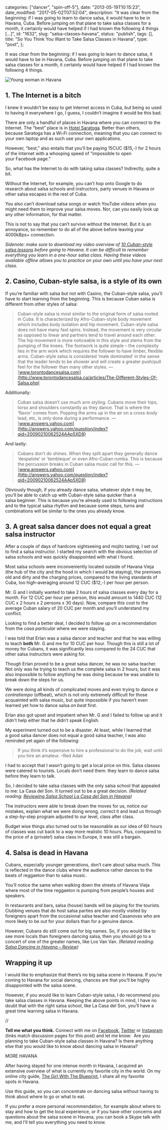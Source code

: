 
  categories: ["dancer", "spin-off-5"],
  date: "2013-05-19T10:15:23",
  date_modified: "2017-05-02T07:52:04",
  description:
    "It was clear from the beginning: if I was going to learn to dance salsa, it would have to be in Havana, Cuba. Before jumping on that plane to take salsa classes for a month, it certainly would have helped if I had known the following 4 things […]",
  id: "1632",
  slug: "salsa-classes-havana",
  status: "publish",
  tags: [],
  title: "So You Think You Want to Take Salsa Classes in Havana",
  type: "post",
};


It was clear from the beginning: if I was going to learn to dance salsa, it would have to be in Havana, Cuba. Before jumping on that plane to take salsa classes for a month, it certainly would have helped if I had known the following 4 things.

![Young woman in Havana](/pages/tsop/posts/salsa-classes-havana/mirha-havana-view_1.png)

## 1. The Internet is a bitch

I knew it wouldn’t be easy to get Internet access in Cuba, but being so used to having it everywhere I go, I guess, I couldn’t imagine it would be this bad.

There are only a handful of places in Havana where you can connect to the Internet. The “best” place is in [Hotel Saratoga](http://www.thegirlwiththeblueprint.com/placemarks/hotel-saratoga/). Better than others, because Saratoga has a Wi-Fi connection, meaning that you can connect to your own laptop and as such use your own applications.

However, “best,” also entails that you’ll be paying 15CUC ($15,-) for 2 hours of the Internet with a whooping speed of “impossible to open your Facebook page.”

So, what has the Internet to do with taking salsa classes? Indirectly, quite a bit.

Without the Internet, for example, you can’t hop onto Google to do research about salsa schools and instructors, party venues in Havana or other salsa escapes in the rest of Cuba.

You also can’t download salsa songs or watch YouTube videos when you might need them to improve your salsa moves. Nor, can you easily look up any other information, for that matter.

This is not to say that you can’t survive without the Internet. But it is an annoyance, so remember to do all of the above before leaving your 4000kBps+ connection.

_Sidenote: make sure to download my video overview of [10 Cuban-style salsa lessons](/tsop/posts/cuban-style-salsa-lessons/) before going to Havana. It can be difficult to remember everything you learn in a one-hour salsa class. Having these videos available offline allows you to practice on your own until you have your next class._

## 2. Casino, Cuban-style salsa, is a style of its own

If you’re familiar with salsa but not with Casino, the Cuban-style salsa, you’ll have to start learning from the beginning. This is because Cuban salsa is different from other styles of salsa:

> Cuban-style salsa is most similar to the original form of salsa rooted in Cuba. It is characterized by Afro-Cuban-style body movement which includes body isolation and hip movement.
> Cuban-style salsa does not have many fast spins. Instead, the movement is very circular as opposed to linear and partners tend to travel around each other.
> The hip movement is more noticeable in this style and stems from the pumping of the knees.
> The footwork is quite simple – the complexity lies in the arm work which requires the follower to have limber, flexible arms.
> Cuban-style salsa is considered ‘male dominated’ in the sense that the leader tends to be showier and will create a greater push/pull feel for the follower than many other styles. —[www.torontodancesalsa.com](http://www.torontodancesalsa.ca/articles/The-Different-Styles-Of-Salsa.php)

Additionally:

> Cuban salsa doesn’t use much arm styling. Cubans move their hips, torso and shoulders constantly as they dance. That is where the ‘flavor’ comes from. Popping the arms up in the air on a cross-body lead, etc, is only done during a performance. —[www.answers.yahoo.com](http://answers.yahoo.com/question/index?qid=20090210062524AAp5XD8)

And lastly:

> Cubans don’t do shines. When they split apart they generally dance ‘despelote’ or ‘tembleque’ or even Afro-Cuban rumba. This is because the percussion breaks in Cuban salsa music call for this. —[www.answers.yahoo.com](http://answers.yahoo.com/question/index?qid=20090210062524AAp5XD8)

Obviously though, if you already dance salsa, whatever style it may be, you’ll be able to catch up with Cuban-style salsa quicker than a salsa beginner. This is because you’re already used to following instructions and to the typical salsa rhythm and because some steps, turns and combinations will be similar to the ones you already know.

## 3. A great salsa dancer does not equal a great salsa instructor

After a couple of days of hardcore sightseeing and mojito tasting, I set out to find a salsa instructor. I started my search with the obvious selection of salsa schools and was quickly disappointed with what I found.

Most salsa schools were inconveniently located outside of Havana Vieja (the hub of the city and the hood in which I would be staying), the premises old and dirty and the charging prices, compared to the living standards of Cuba, too high–averaging around 12 CUC ($12,-) per hour per person.

Mr. G and I initially wanted to take 2 hours of salsa classes every day for a month. For 12 CUC per hour per person, this would amount to 1440 CUC (12 CUC x 2 hours x 2 persons x 30 days). Now, compare this cost to the average Cuban salary of 20 CUC per month and you’ll understand my conflict.

Looking to find a better deal, I decided to follow up on a recommendation from the _casa particular_ where we were staying.

I was told that Erlan was a salsa dancer and teacher and that he was willing to teach **both** Mr. G and me for 10 CUC per hour. Though this is still a lot of money for Cubans, it was significantly less compared to the 24 CUC that other salsa instructors were asking for.

Though Erlan proved to be a great salsa dancer, he was no salsa teacher. Not only was he trying to teach us the complete salsa in 2 hours, but it was also impossible to follow anything he was doing because he was unable to break down the steps for us.

We were doing all kinds of complicated moves and even trying to dance _a contratiempo_ (offbeat), which is not only extremely difficult for those acquainted with salsa music, but quite impossible if you haven’t even learned yet how to dance salsa *on beat* first.

Erlan also got upset and impatient when Mr. G and I failed to follow up and it didn’t help either that he didn’t speak English.

My experiment turned out to be a disaster. At least, while I learned that a good salsa dancer does not equal a good salsa teacher, I was also reminded yet again of the following:

> If you think it’s expensive to hire a professional to do the job, wait until you hire an amateur. –Red Adair

I had to accept that I wasn’t going to get a local price on this. Salsa classes were catered to tourists. Locals don’t need them: they learn to dance salsa before they learn to talk.

So, I decided to take salsa classes with the only salsa school that appealed to me: La Casa del Son. It turned out to be a great decision. _(Related reading: [Reviewing Salsa School La Casa del Son in Havana](/tsop/posts/casa-son/))_

The instructors were able to break down the moves for us, notice our mistakes, explain what we were doing wrong, correct it and lead us through a step-by-step program adjusted to our level, class after class.

Budget wise things also turned out to be reasonable as our idea of 60 hours of classes was cut back to a way more realistic 10 hours. Plus, compared to the price of a (private!) salsa class in Europe, it was still a bargain.

## 4. Salsa is dead in Havana

Cubans, especially younger generations, don’t care about salsa much. This is reflected in the dance clubs where the audience rather dances to the beats of reggaeton than to salsa music.

You’ll notice the same when walking down the streets of Havana Vieja where most of the time reggaeton is pumping from people’s houses and speakers.

In restaurants and bars, salsa (house) bands will be playing for the tourists. Clubbing venues that do host salsa parties are also mostly visited by foreigners apart from the occasional salsa teacher and Casanovas who are more likely to be out for your dollars than for a genuine dance.

However, Cubans do still come out for big names. So, if you would like to see more locals than foreigners dancing salsa, then you should go to a concert of one of the greater names, like Los Van Van. _(Related reading: [Salsa Dancing in Havana – Review](/tsop/posts/salsa-dancing-havana/))_

## Wrapping it up

I would like to emphasize that there’s no big salsa scene in Havana. If you’re coming to Havana for social dancing, chances are that you’ll be highly disappointed with the salsa scene.

However, if you would like to learn Cuban-style salsa, I do recommend you take salsa classes in Havana. Keeping the above points in mind, I have no doubt that with the right salsa school, like La Casa del Son, you’ll have a great time learning salsa in Havana.

//

**Tell me what you think.** Connect with me on [Facebook](https://www.facebook.com/thespinoffproject/photos/a.848930185138868.1073741832.443190319046192/861927187172501/), [Twitter](https://twitter.com/mirhamasala/status/544875444588515328) or [Instagram](http://instagram.com/p/x44pC7EyKV/) (links match discussion pages for this post) and let me know:  Are you planning to take Cuban-style salsa classes in Havana? Is there anything else that you would like to know about dancing salsa in Havana?

MORE HAVANA

After having stayed for one intense month in Havana, I acquired an extensive overview of what is currently my favorite city in the world. On my online city guide, [The Girl With The Blueprint](http://www.thegirlwiththeblueprint.com), I share all my favorite spots in Havana.

Use this guide, so you can concentrate on dancing salsa without having to think about where to go or what to eat.

If you prefer a more personal recommendation, for example about where to stay and how to get the local experience, or if you have other concerns and questions about the salsa scene in Havana, you can book a Skype talk with me, and I’ll tell you everything you need to know.
